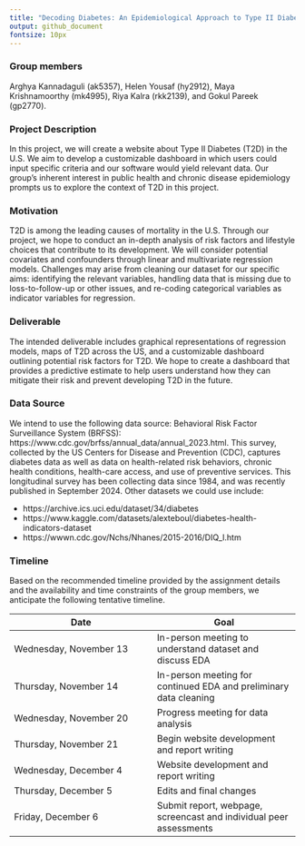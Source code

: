 ```yaml
---
title: "Decoding Diabetes: An Epidemiological Approach to Type II Diabetes in the U.S."
output: github_document
fontsize: 10px
---
```


### **Group members**

Arghya Kannadaguli (ak5357), Helen Yousaf (hy2912), Maya Krishnamoorthy (mk4995), Riya Kalra (rkk2139), and Gokul Pareek (gp2770).

### **Project Description**

In this project, we will create a website about Type II Diabetes (T2D) in the U.S. We aim to develop a customizable dashboard in which users could input specific criteria and our software would yield relevant data. Our group’s inherent interest in public health and chronic disease epidemiology prompts us to explore the context of T2D in this project.

### **Motivation**

T2D is among the leading causes of mortality in the U.S. Through our project, we hope to conduct an in-depth analysis of risk factors and lifestyle choices that contribute to its development. We will consider potential covariates and confounders through linear and multivariate regression models. Challenges may arise from cleaning our dataset for our specific aims: identifying the relevant variables, handling data that is missing due to loss-to-follow-up or other issues, and re-coding categorical variables as indicator variables for regression.

### **Deliverable**

The intended deliverable includes graphical representations of regression models, maps of T2D across the US, and a customizable dashboard outlining potential risk factors for T2D. We hope to create a dashboard that provides a predictive estimate to help users understand how they can mitigate their risk and prevent developing T2D in the future. 

### **Data Source**

We intend to use the following data source: Behavioral Risk Factor Surveillance System (BRFSS): https://www.cdc.gov/brfss/annual_data/annual_2023.html. This survey, collected by the US Centers for Disease and Prevention (CDC), captures diabetes data as well as data on health-related risk behaviors, chronic health conditions, health-care access, and use of preventive services. This longitudinal survey has been collecting data since 1984, and was recently published in September 2024. Other datasets we could use include:

* https://archive.ics.uci.edu/dataset/34/diabetes
* https://www.kaggle.com/datasets/alexteboul/diabetes-health-indicators-dataset
* https://wwwn.cdc.gov/Nchs/Nhanes/2015-2016/DIQ_I.htm

### **Timeline**

Based on the recommended timeline provided by the assignment details and the availability and time constraints of the group members, we anticipate the following tentative timeline. 

| Date | Goal |
|---|---|
|Wednesday, November 13 | In-person meeting to understand dataset and discuss EDA |
| Thursday, November 14 | In-person meeting for continued EDA and preliminary data cleaning |
| Wednesday, November 20 | Progress meeting for data analysis |
| Thursday, November 21 | Begin website development and report writing |
| Wednesday, December 4 | Website development and report writing |
| Thursday, December 5 | Edits and final changes |
| Friday, December 6 | Submit report, webpage, screencast and individual peer assessments |
